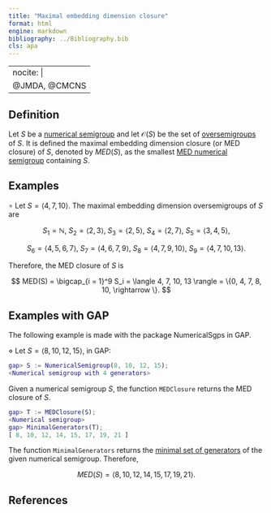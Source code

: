 ```yaml
---
title: "Maximal embedding dimension closure"
format: html
engine: markdown
bibliography: ../Bibliography.bib
cls: apa
---
```


---
nocite: |
  @JMDA, @CMCNS
---

<!-- Computation MED closure of a NS -->

## Definition

Let $S$ be a [numerical semigroup](Numerical-semigroup.qmd) and let $\mathcal{O}(S)$ be the set of [oversemigroups](Oversemigroup.qmd) of $S$. It is defined the maximal embedding dimension closure (or MED closure) of $S$, denoted by $MED(S)$, as the smallest [MED numerical semigroup](../Families-NS/NS-maximal-embedding-dimension.qmd) containing $S$.

## Examples

$\circ$ Let $S = \langle 4, 7, 10 \rangle$. The maximal embedding dimension oversemigroups of $S$ are

$$
S_1 = \mathbb{N}, ~ S_2 = \langle 2,3 \rangle, ~ S_3 = \langle 2, 5 \rangle, ~ S_4 = \langle 2, 7 \rangle, ~ S_5 = \langle 3, 4, 5 \rangle,
$$

$$
S_6 = \langle 4, 5, 6, 7 \rangle, ~ S_7 = \langle 4, 6, 7, 9 \rangle, ~ S_8 = \langle 4,7,9,10 \rangle, ~ S_9 = \langle 4, 7, 10, 13 \rangle.
$$

Therefore, the MED closure of $S$ is

$$
MED(S) = \bigcap_{i = 1}^9 S_i = \langle 4, 7, 10, 13 \rangle = \{0, 4, 7, 8, 10, \rightarrow \}.
$$

## Examples with GAP

The following example is made with the package NumericalSgps in GAP.

$\diamond$ Let $S = \langle 8, 10, 12, 15\rangle$, in GAP:

``` gap
gap> S := NumericalSemigroup(8, 10, 12, 15);
<Numerical semigroup with 4 generators>
```

Given a numerical semigroup $S$, the function `MEDClosure` returns the MED closure of $S$.

``` gap
gap> T := MEDClosure(S);
<Numerical semigroup>
gap> MinimalGenerators(T);
[ 8, 10, 12, 14, 15, 17, 19, 21 ]
```

The function `MinimalGenerators` returns the [minimal set of generators](Minimal-set-of-generators.qmd) of the given numerical semigroup. Therefore,

$$
MED(S) = \langle 8, 10, 12, 14, 15, 17, 19, 21 \rangle.
$$

## References

::: {#refs}

:::
